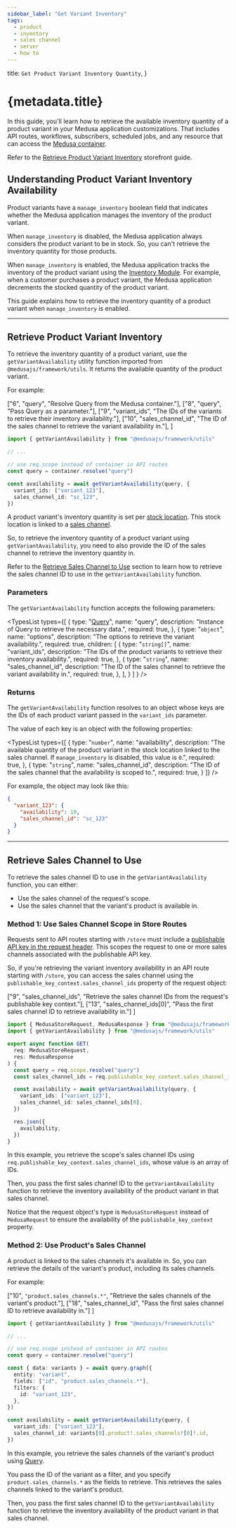 ```yaml
---
sidebar_label: "Get Variant Inventory"
tags:
  - product
  - inventory
  - sales channel
  - server
  - how to
---
```



  title: `Get Product Variant Inventory Quantity`,
}

# {metadata.title}

In this guide, you'll learn how to retrieve the available inventory quantity of a product variant in your Medusa application customizations. That includes API routes, workflows, subscribers, scheduled jobs, and any resource that can access the [Medusa container](!docs!/learn/fundamentals/medusa-container).

<Note title="Looking for storefront guide?">

Refer to the [Retrieve Product Variant Inventory](../../../../storefront-development/products/inventory/page.mdx) storefront guide.

</Note>

## Understanding Product Variant Inventory Availability

Product variants have a `manage_inventory` boolean field that indicates whether the Medusa application manages the inventory of the product variant. 

When `manage_inventory` is disabled, the Medusa application always considers the product variant to be in stock. So, you can't retrieve the inventory quantity for those products.

When `manage_inventory` is enabled, the Medusa application tracks the inventory of the product variant using the [Inventory Module](../../../inventory/page.mdx). For example, when a customer purchases a product variant, the Medusa application decrements the stocked quantity of the product variant.

This guide explains how to retrieve the inventory quantity of a product variant when `manage_inventory` is enabled.

---

## Retrieve Product Variant Inventory

To retrieve the inventory quantity of a product variant, use the `getVariantAvailability` utility function imported from `@medusajs/framework/utils`. It returns the available quantity of the product variant.

For example:

  ["6", "query", "Resolve Query from the Medusa container."],
  ["8", "query", "Pass Query as a parameter."],
  ["9", "variant_ids", "The IDs of the variants to retrieve their inventory availability."],
  ["10", "sales_channel_id", "The ID of the sales channel to retrieve the variant availability in."],
]

```ts highlights={variantAvailabilityHighlights}
import { getVariantAvailability } from "@medusajs/framework/utils"

// ...

// use req.scope instead of container in API routes
const query = container.resolve("query")

const availability = await getVariantAvailability(query, {
  variant_ids: ["variant_123"],
  sales_channel_id: "sc_123",
})
```

A product variant's inventory quantity is set per [stock location](../../../stock-location/page.mdx). This stock location is linked to a [sales channel](../../../sales-channel/page.mdx).

So, to retrieve the inventory quantity of a product variant using `getVariantAvailability`, you need to also provide the ID of the sales channel to retrieve the inventory quantity in.

<Note>

Refer to the [Retrieve Sales Channel to Use](#retrieve-sales-channel-to-use) section to learn how to retrieve the sales channel ID to use in the `getVariantAvailability` function.

</Note>

### Parameters

The `getVariantAvailability` function accepts the following parameters:

<TypesList
  types={[
    {
      type: "[Query](!docs!/learn/fundamentals/module-links/query)",
      name: "query",
      description: "Instance of Query to retrieve the necessary data.",
      required: true,
    },
    {
      type: "`object`",
      name: "options",
      description: "The options to retrieve the variant availability.",
      required: true,
      children: [
        {
          type: "`string[]`",
          name: "variant_ids",
          description: "The IDs of the product variants to retrieve their inventory availability.",
          required: true,
        },
        {
          type: "`string`",
          name: "sales_channel_id",
          description: "The ID of the sales channel to retrieve the variant availability in.",
          required: true,
        },
      ],
      }
    ]
  }
/>

### Returns

The `getVariantAvailability` function resolves to an object whose keys are the IDs of each product variant passed in the `variant_ids` parameter.

The value of each key is an object with the following properties:

<TypesList
  types={[
    {
      type: "`number`",
      name: "availability",
      description: "The available quantity of the product variant in the stock location linked to the sales channel. If `manage_inventory` is disabled, this value is `0`.",
      required: true,
    },
    {
      type: "`string`",
      name: "sales_channel_id",
      description: "The ID of the sales channel that the availability is scoped to.",
      required: true,
    }
  ]}
/>

For example, the object may look like this:

```json title="Example result"
{
  "variant_123": {
    "availability": 10,
    "sales_channel_id": "sc_123"
  }
}
```

---

## Retrieve Sales Channel to Use

To retrieve the sales channel ID to use in the `getVariantAvailability` function, you can either:

- Use the sales channel of the request's scope.
- Use the sales channel that the variant's product is available in.

### Method 1: Use Sales Channel Scope in Store Routes

Requests sent to API routes starting with `/store` must include a [publishable API key in the request header](../../../sales-channel/publishable-api-keys/page.mdx). This scopes the request to one or more sales channels associated with the publishable API key.

So, if you're retrieving the variant inventory availability in an API route starting with `/store`, you can access the sales channel using the `publishable_key_context.sales_channel_ids` property of the request object:

  ["9", "sales_channel_ids", "Retrieve the sales channel IDs from the request's publishable key context."],
  ["13", "sales_channel_ids[0]", "Pass the first sales channel ID to retrieve availability in."]
]

```ts highlights={salesChannelScopeHighlights}
import { MedusaStoreRequest, MedusaResponse } from "@medusajs/framework/http"
import { getVariantAvailability } from "@medusajs/framework/utils"

export async function GET(
  req: MedusaStoreRequest,
  res: MedusaResponse
) {
  const query = req.scope.resolve("query")
  const sales_channel_ids = req.publishable_key_context.sales_channel_ids

  const availability = await getVariantAvailability(query, {
    variant_ids: ["variant_123"],
    sales_channel_id: sales_channel_ids[0],
  })

  res.json({
    availability,
  })
}
```

In this example, you retrieve the scope's sales channel IDs using `req.publishable_key_context.sales_channel_ids`, whose value is an array of IDs.

Then, you pass the first sales channel ID to the `getVariantAvailability` function to retrieve the inventory availability of the product variant in that sales channel.

<Note title="Tip">

Notice that the request object's type is `MedusaStoreRequest` instead of `MedusaRequest` to ensure the availability of the `publishable_key_context` property.

</Note>

### Method 2: Use Product's Sales Channel

A product is linked to the sales channels it's available in. So, you can retrieve the details of the variant's product, including its sales channels.

For example:

  ["10", `"product.sales_channels.*"`, "Retrieve the sales channels of the variant's product."],
  ["18", "sales_channel_id", "Pass the first sales channel ID to retrieve availability in."]
]

```ts highlights={productSalesChannelHighlights}
import { getVariantAvailability } from "@medusajs/framework/utils"

// ...

// use req.scope instead of container in API routes
const query = container.resolve("query")

const { data: variants } = await query.graph({
  entity: "variant",
  fields: ["id", "product.sales_channels.*"],
  filters: {
    id: "variant_123",
  },
})

const availability = await getVariantAvailability(query, {
  variant_ids: ["variant_123"],
  sales_channel_id: variants[0].product!.sales_channels![0]!.id,
})
```

In this example, you retrieve the sales channels of the variant's product using [Query](!docs!/learn/fundamentals/module-links/query).

You pass the ID of the variant as a filter, and you specify `product.sales_channels.*` as the fields to retrieve. This retrieves the sales channels linked to the variant's product.

Then, you pass the first sales channel ID to the `getVariantAvailability` function to retrieve the inventory availability of the product variant in that sales channel.
